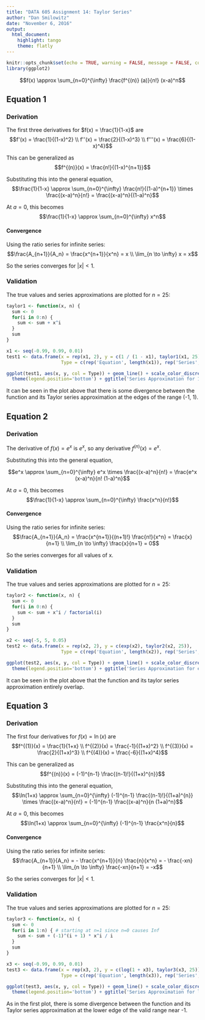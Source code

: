 ```yaml
---
title: "DATA 605 Assignment 14: Taylor Series"
author: "Dan Smilowitz"
date: "November 6, 2016"
output: 
  html_document: 
    highlight: tango
    theme: flatly
---
```


```r
knitr::opts_chunk$set(echo = TRUE, warning = FALSE, message = FALSE, comment = NA, fig.align = 'center')
library(ggplot2)
```

$$f(x) \approx \sum_{n=0}^{\infty} \frac{f^{(n)} (a)}{n!} (x-a)^n$$


## Equation 1

### Derivation

The first three derivatives for $f(x) = \frac{1}{1-x}$ are
$$f'(x) = \frac{1}{(1-x)^2} \\
f''(x) = \frac{2}{(1-x)^3} \\
f'''(x) = \frac{6}{(1-x)^4}$$

This can be generalized as
$$f^{(n)}(x) = \frac{n!}{(1-x)^{n+1}}$$

Substituting this into the general equation,
$$\frac{1}{1-x} \approx \sum_{n=0}^{\infty} \frac{n!}{(1-a)^{n+1}} \times \frac{(x-a)^n}{n!} = \frac{(x-a)^n}{(1-a)^n}$$

At $a=0$, this becomes
$$\frac{1}{1-x} \approx \sum_{n=0}^{\infty} x^n$$

#### Convergence
Using the ratio series for infinite series:
$$\frac{A_{n+1}}{A_n} = \frac{x^{n+1}}{x^n} = x \\
\lim_{n \to \infty} x = x$$

So the series converges for $|x| < 1$.

### Validation
The true values and series approximations are plotted for $n=25$:
```r
taylor1 <- function(x, n) {
  sum <- 0
  for(i in 0:n) {
    sum <- sum + x^i
  }
  sum
}
```

```r
x1 <- seq(-0.99, 0.99, 0.01)
test1 <- data.frame(x = rep(x1, 2), y = c(1 / (1 - x1), taylor1(x1, 25)),
                    Type = c(rep('Equation', length(x1)), rep('Series', length(x1))))

ggplot(test1, aes(x, y, col = Type)) + geom_line() + scale_color_discrete('') +
  theme(legend.position='bottom') + ggtitle('Series Approximation for 1/(1-x)')
```

It can be seen in the plot above that there is some divergence between the function and its Taylor series approximation at the edges of the range (-1, 1).



## Equation 2

### Derivation

The derivative of $f(x) = e^x$ is $e^x$, so any derivative $f^{(n)}(x) = e^x$.

Substituting this into the general equation,

$$e^x \approx \sum_{n=0}^{\infty} e^x \times \frac{(x-a)^n}{n!} = \frac{e^x (x-a)^n}{n! (1-a)^n}$$

At $a=0$, this becomes
$$\frac{1}{1-x} \approx \sum_{n=0}^{\infty} \frac{x^n}{n!}$$

#### Convergence
Using the ratio series for infinite series:
$$\frac{A_{n+1}}{A_n} = \frac{x^{n+1}}{(n+1)!} \frac{n!}{x^n} = \frac{x}{n+1} \\
\lim_{n \to \infty} \frac{x}{n+1} = 0$$

So the series converges for all values of x.

### Validation
The true values and series approximations are plotted for $n=25$:
```r
taylor2 <- function(x, n) {
  sum <- 0
  for(i in 0:n) {
    sum <- sum + x^i / factorial(i)
  }
  sum
}
```

```r
x2 <- seq(-5, 5, 0.05)
test2 <- data.frame(x = rep(x2, 2), y = c(exp(x2), taylor2(x2, 25)),
                    Type = c(rep('Equation', length(x2)), rep('Series', length(x2))))

ggplot(test2, aes(x, y, col = Type)) + geom_line() + scale_color_discrete('') +
  theme(legend.position='bottom') + ggtitle('Series Approximation for e^x')
```

It can be seen in the plot above that the function and its taylor series approximation entirely overlap.



## Equation 3

### Derivation

The first four derivatives for $f(x) = \ln(x)$ are
$$f^{(1)}(x) = \frac{1}{1+x} \\
f^{(2)}(x) = \frac{-1}{(1+x)^2} \\
f^{(3)}(x) = \frac{2}{(1+x)^3} \\
f^{(4)}(x) = \frac{-6}{(1+x)^4}$$

This can be generalized as
$$f^{(n)}(x) = (-1)^{n-1} \frac{(n-1)!}{(1+x)^{n}}$$

Substituting this into the general equation,
$$\ln(1+x) \approx \sum_{n=0}^{\infty} (-1)^{n-1} \frac{(n-1)!}{(1+a)^{n}} \times \frac{(x-a)^n}{n!} = (-1)^{n-1} \frac{(x-a)^n}{n (1+a)^n}$$

At $a=0$, this becomes
$$\ln(1+x) \approx \sum_{n=0}^{\infty} (-1)^{n-1} \frac{x^n}{n}$$

#### Convergence
Using the ratio series for infinite series:
$$\frac{A_{n+1}}{A_n} = - \frac{x^{n+1}}{n} \frac{n}{x^n} = - \frac{-xn}{n+1} \\
\lim_{n \to \infty} \frac{-xn}{n+1} = -x$$

So the series converges for $|x| < 1$.

### Validation
The true values and series approximations are plotted for $n=25$:
```r
taylor3 <- function(x, n) {
  sum <- 0
  for(i in 1:n) { # starting at n=1 since n=0 causes Inf
    sum <- sum + (-1)^(i + 1) * x^i / i
  }
  sum
}
```

```r
x3 <- seq(-0.99, 0.99, 0.01)
test3 <- data.frame(x = rep(x3, 2), y = c(log(1 + x3), taylor3(x3, 25)),
                    Type = c(rep('Equation', length(x3)), rep('Series', length(x3))))

ggplot(test3, aes(x, y, col = Type)) + geom_line() + scale_color_discrete('') +
  theme(legend.position='bottom') + ggtitle('Series Approximation for ln(1+x)')
```

As in the first plot, there is some divergence between the function and its Taylor series approximation at the lower edge of the valid range near -1.
